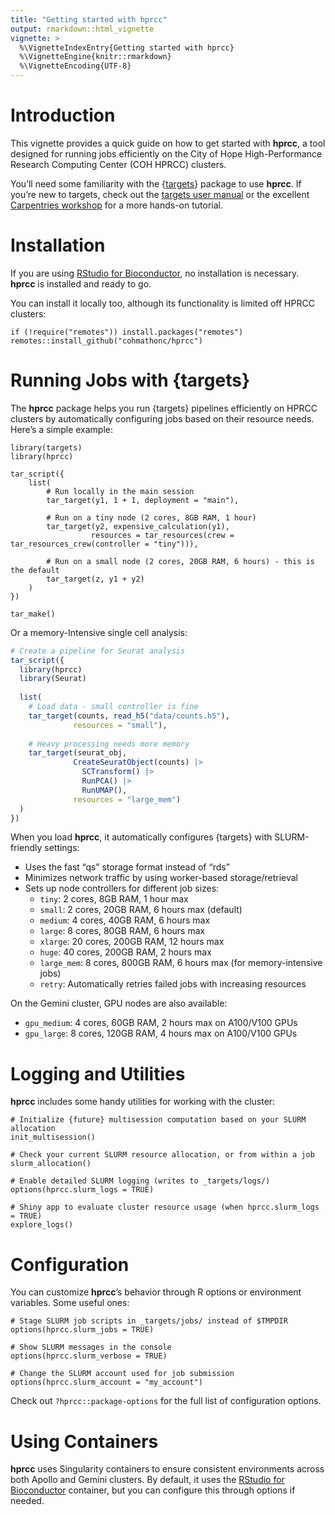 ```yaml
---
title: "Getting started with hprcc"
output: rmarkdown::html_vignette
vignette: >
  %\VignetteIndexEntry{Getting started with hprcc}
  %\VignetteEngine{knitr::rmarkdown}
  %\VignetteEncoding{UTF-8}
---
```


# Introduction

This vignette provides a quick guide on how to get started with **hprcc**, a tool designed for running jobs
efficiently on the City of Hope High-Performance Research Computing Center (COH HPRCC) clusters.

You'll need some familiarity with the {[targets](https://docs.ropensci.org/targets/)} package to use **hprcc**. If you're new to targets, check 
out the [targets user manual](https://books.ropensci.org/targets/) or the excellent 
[Carpentries workshop](https://carpentries-incubator.github.io/targets-workshop/index.html) for a more hands-on tutorial.

# Installation

If you are using [RStudio for Bioconductor](http://hprcc.coh.org/user-guide/rbioc/), no installation is necessary. **hprcc** 
is installed and ready to go.

You can install it locally too, although its functionality is limited off HPRCC clusters:

```
if (!require("remotes")) install.packages("remotes")
remotes::install_github("cohmathonc/hprcc")
```

# Running Jobs with {targets}

The **hprcc** package helps you run {targets} pipelines efficiently on HPRCC clusters by automatically configuring jobs based on their resource needs. Here's a simple example:

```
library(targets)
library(hprcc)

tar_script({
    list(
        # Run locally in the main session
        tar_target(y1, 1 + 1, deployment = "main"),
        
        # Run on a tiny node (2 cores, 8GB RAM, 1 hour)
        tar_target(y2, expensive_calculation(y1), 
                  resources = tar_resources(crew = tar_resources_crew(controller = "tiny"))),
        
        # Run on a small node (2 cores, 20GB RAM, 6 hours) - this is the default
        tar_target(z, y1 + y2)
    )
})

tar_make()
```
Or a memory-Intensive single cell analysis:

```r
# Create a pipeline for Seurat analysis
tar_script({
  library(hprcc)
  library(Seurat)
  
  list(
    # Load data - small controller is fine
    tar_target(counts, read_h5("data/counts.h5"),
              resources = "small"),
              
    # Heavy processing needs more memory
    tar_target(seurat_obj, 
              CreateSeuratObject(counts) |> 
                SCTransform() |>
                RunPCA() |>
                RunUMAP(),
              resources = "large_mem")
  )
})
```

When you load **hprcc**, it automatically configures {targets} with SLURM-friendly settings:

- Uses the fast "qs" storage format instead of "rds"
- Minimizes network traffic by using worker-based storage/retrieval 
- Sets up node controllers for different job sizes:
  - `tiny`: 2 cores, 8GB RAM, 1 hour max 
  - `small`: 2 cores, 20GB RAM, 6 hours max (default)
  - `medium`: 4 cores, 40GB RAM, 6 hours max
  - `large`: 8 cores, 80GB RAM, 6 hours max 
  - `xlarge`: 20 cores, 200GB RAM, 12 hours max
  - `huge`: 40 cores, 200GB RAM, 2 hours max
  - `large_mem`: 8 cores, 800GB RAM, 6 hours max (for memory-intensive jobs)
  - `retry`: Automatically retries failed jobs with increasing resources

On the Gemini cluster, GPU nodes are also available:

  - `gpu_medium`: 4 cores, 60GB RAM, 2 hours max on A100/V100 GPUs
  - `gpu_large`: 8 cores, 120GB RAM, 4 hours max on A100/V100 GPUs

# Logging and Utilities 

**hprcc** includes some handy utilities for working with the cluster:

```
# Initialize {future} multisession computation based on your SLURM allocation
init_multisession()

# Check your current SLURM resource allocation, or from within a job
slurm_allocation()

# Enable detailed SLURM logging (writes to _targets/logs/)
options(hprcc.slurm_logs = TRUE)

# Shiny app to evaluate cluster resource usage (when hprcc.slurm_logs = TRUE)
explore_logs()
```

# Configuration 

You can customize **hprcc**'s behavior through R options or environment variables. Some useful ones:

```
# Stage SLURM job scripts in _targets/jobs/ instead of $TMPDIR
options(hprcc.slurm_jobs = TRUE)

# Show SLURM messages in the console
options(hprcc.slurm_verbose = TRUE)

# Change the SLURM account used for job submission
options(hprcc.slurm_account = "my_account")
```

Check out `?hprcc::package-options` for the full list of configuration options.

# Using Containers

**hprcc** uses Singularity containers to ensure consistent environments across both
Apollo and Gemini clusters. By default, it uses the [RStudio for Bioconductor](http://hprcc.coh.org/user-guide/rbioc/)
container, but you can configure this through options if needed.